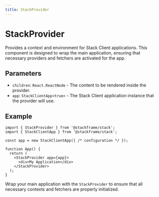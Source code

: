```yaml
---
title: StackProvider
---
```


# StackProvider

Provides a context and environment for Stack Client applications. This component is designed to wrap the main application, ensuring that necessary providers and fetchers are activated for the app.

## Parameters

- `children`: `React.ReactNode` - The content to be rendered inside the provider.
- `app`: `StackClientApp<true>` - The Stack Client application instance that the provider will use.

## Example

```tsx
import { StackProvider } from '@stackframe/stack';
import { StackClientApp } from '@stackframe/stack';

const app = new StackClientApp({ /* configuration */ });

function App() {
  return (
    <StackProvider app={app}>
      <div>My Application</div>
    </StackProvider>
  );
}
```

Wrap your main application with the `StackProvider` to ensure that all necessary contexts and fetchers are properly initialized.

